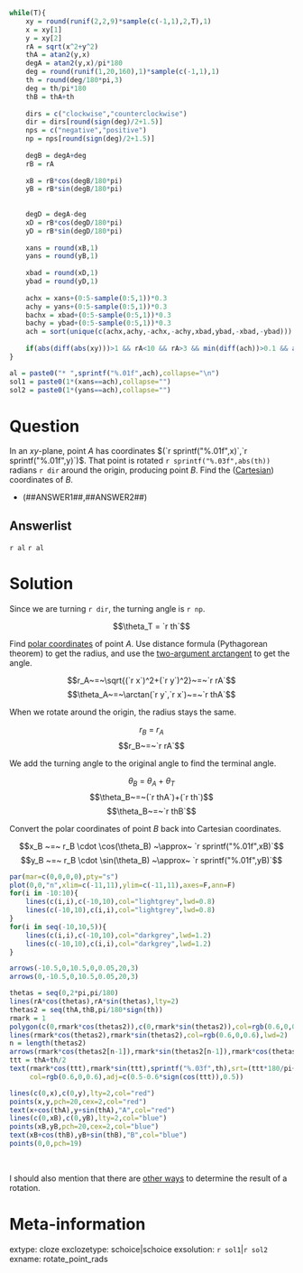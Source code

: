 ```r

while(T){
    xy = round(runif(2,2,9)*sample(c(-1,1),2,T),1)
    x = xy[1]
    y = xy[2]
    rA = sqrt(x^2+y^2)
    thA = atan2(y,x)
    degA = atan2(y,x)/pi*180
    deg = round(runif(1,20,160),1)*sample(c(-1,1),1)
    th = round(deg/180*pi,3)
    deg = th/pi*180
    thB = thA+th
    
    dirs = c("clockwise","counterclockwise")
    dir = dirs[round(sign(deg)/2+1.5)]
    nps = c("negative","positive")
    np = nps[round(sign(deg)/2+1.5)]
    
    degB = degA+deg
    rB = rA
    
    xB = rB*cos(degB/180*pi)
    yB = rB*sin(degB/180*pi)
    
    
    degD = degA-deg
    xD = rB*cos(degD/180*pi)
    yD = rB*sin(degD/180*pi)
    
    xans = round(xB,1)
    yans = round(yB,1)
    
    xbad = round(xD,1)
    ybad = round(yD,1)
    
    achx = xans+(0:5-sample(0:5,1))*0.3
    achy = yans+(0:5-sample(0:5,1))*0.3
    bachx = xbad+(0:5-sample(0:5,1))*0.3
    bachy = ybad+(0:5-sample(0:5,1))*0.3
    ach = sort(unique(c(achx,achy,-achx,-achy,xbad,ybad,-xbad,-ybad)))
    
    if(abs(diff(abs(xy)))>1 && rA<10 && rA>3 && min(diff(ach))>0.1 && abs(xB)>0.5 && abs(yB)>0.5){break}
}

al = paste0("* ",sprintf("%.01f",ach),collapse="\n")
sol1 = paste0(1*(xans==ach),collapse="")
sol2 = paste0(1*(yans==ach),collapse="")

```

Question
========

In an $xy$-plane, point $A$ has coordinates $(`r sprintf("%.01f",x)`,`r sprintf("%.01f",y)`)$. That point is rotated `r sprintf("%.03f",abs(th))` radians `r dir` around the origin, producing point $B$. Find the ([Cartesian](https://en.wikipedia.org/wiki/Cartesian_coordinate_system)) coordinates of $B$.

* (##ANSWER1##,##ANSWER2##)

Answerlist
--------

`r al`
`r al`

Solution
========

Since we are turning `r dir`, the turning angle is `r np`.

$$\theta_T = `r th`$$

Find [polar coordinates](https://en.wikipedia.org/wiki/Polar_coordinate_system) of point $A$. Use distance formula (Pythagorean theorem) to get the radius, and use the [two-argument arctangent](https://en.wikipedia.org/wiki/Atan2) to get the angle.

$$r_A~=~\sqrt{(`r x`)^2+(`r y`)^2}~=~`r rA`$$
$$\theta_A~=~\arctan(`r y`,`r x`)~=~`r thA`$$

When we rotate around the origin, the radius stays the same.

$$r_B~=~r_A$$
$$r_B~=~`r rA`$$

We add the turning angle to the original angle to find the terminal angle.

$$\theta_B~=~\theta_A+\theta_T$$
$$\theta_B~=~(`r thA`)+(`r th`)$$
$$\theta_B~=~`r thB`$$

Convert the polar coordinates of point $B$ back into Cartesian coordinates.

$$x_B ~=~ r_B \cdot \cos(\theta_B) ~\approx~ `r sprintf("%.01f",xB)`$$
$$y_B ~=~ r_B \cdot \sin(\theta_B) ~\approx~ `r sprintf("%.01f",yB)`$$

```r
par(mar=c(0,0,0,0),pty="s")
plot(0,0,"n",xlim=c(-11,11),ylim=c(-11,11),axes=F,ann=F)
for(i in -10:10){
    lines(c(i,i),c(-10,10),col="lightgrey",lwd=0.8)
    lines(c(-10,10),c(i,i),col="lightgrey",lwd=0.8)
}
for(i in seq(-10,10,5)){
    lines(c(i,i),c(-10,10),col="darkgrey",lwd=1.2)
    lines(c(-10,10),c(i,i),col="darkgrey",lwd=1.2)
}

arrows(-10.5,0,10.5,0,0.05,20,3)
arrows(0,-10.5,0,10.5,0.05,20,3)

thetas = seq(0,2*pi,pi/180)
lines(rA*cos(thetas),rA*sin(thetas),lty=2)
thetas2 = seq(thA,thB,pi/180*sign(th))
rmark = 1
polygon(c(0,rmark*cos(thetas2)),c(0,rmark*sin(thetas2)),col=rgb(0.6,0,0.6,0.3),border=NA)
lines(rmark*cos(thetas2),rmark*sin(thetas2),col=rgb(0.6,0,0.6),lwd=2)
n = length(thetas2)
arrows(rmark*cos(thetas2[n-1]),rmark*sin(thetas2[n-1]),rmark*cos(thetas2[n]),rmark*sin(thetas2[n]),0.05,30,col=rgb(0.6,0,0.6),lwd=2)
ttt = thA+th/2
text(rmark*cos(ttt),rmark*sin(ttt),sprintf("%.03f",th),srt=(ttt*180/pi+90)%%180-90,
     col=rgb(0.6,0,0.6),adj=c(0.5-0.6*sign(cos(ttt)),0.5))

lines(c(0,x),c(0,y),lty=2,col="red")
points(x,y,pch=20,cex=2,col="red")
text(x+cos(thA),y+sin(thA),"A",col="red")
lines(c(0,xB),c(0,yB),lty=2,col="blue")
points(xB,yB,pch=20,cex=2,col="blue")
text(xB+cos(thB),yB+sin(thB),"B",col="blue")
points(0,0,pch=19)

```
\

I should also mention that there are [other ways](https://en.wikipedia.org/wiki/Rotation_matrix#In_two_dimensions) to determine the result of a rotation.

Meta-information
============
extype: cloze
exclozetype: schoice|schoice
exsolution: `r sol1`|`r sol2`
exname: rotate_point_rads